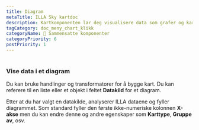 ```yaml
---
title: Diagram
metaTitle: ILLA Sky kartdoc
description: Kartkomponenten lar deg visualisere data som grafer og kart. Det er laget ved hjelp av Chart.js.
tagCategory: doc_meny_chart_klikk
categoryName: 🧬 Sammensatte komponenter
categoryPriority: 6
postPriority: 1
---
```


# <Heading hidden>Figur</Heading>

### Vise data i et diagram

Du kan bruke handlinger og transformatorer for å bygge kart. Du kan referere til en liste eller et objekt i feltet **Datakild** for et diagram. 

Etter at du har valgt en datakilde, analyserer ILLA dataene og fyller diagrammet. Som standard fyller den første ikke-numeriske kolonnen **X-akse** men du kan endre denne og andre egenskaper som **Karttype**, **Gruppe av**, osv.

<img src='https://cdn.illacloud.com/official-website/img/docs/assemble/chart1.png' alt="" />

<img src='https://cdn.illacloud.com/official-website/img/docs/assemble/chart2.png' alt="" />
